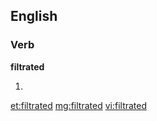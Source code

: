 ==English==

===Verb===
'''filtrated'''

# {{past of|[[filtrate]]}}

[[et:filtrated]]
[[mg:filtrated]]
[[vi:filtrated]]